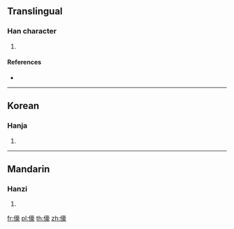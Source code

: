 ==Translingual==

===Han character===
{{Han char|rn=9|rad=人|as=14|sn=16|four=|canj=OYRO|ids=⿰亻豪}}

# {{defn|Han|sort=人14}}

====References====
* {{Han ref|kx=0121.040|dkj=01240|hdz=10231.120|uh=512B|ud=20779}}

----

==Korean==

===Hanja===
{{ko-hanja|hangeul=호|rv=ho|mr=ho}}

# {{defn|lang=ko|sort=人14}}

----

==Mandarin==

===Hanzi===
{{cmn-hanzi|pin=[[háo]] ([[hao2]])|wg=hao<sup>2</sup>}}

# {{defn|lang=cmn|sort=人14}}

[[fr:儫]]
[[pl:儫]]
[[th:儫]]
[[zh:儫]]